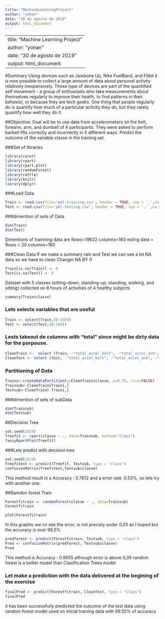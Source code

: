 ---
title: "MachineLearningProject"
author: "yohan"
date: "30 de agosto de 2019"
output: html_document
---
---
title: "Machine Learning Project"
author: "yohan"
date: "30 de agosto de 2019"
output: html_document
---
#Summary
Using devices such as Jawbone Up, Nike FuelBand, and Fitbit it is now possible to collect a large amount of data about personal activity relatively inexpensively. These type of devices are part of the quantified self movement - a group of enthusiasts who take measurements about themselves regularly to improve their health, to find patterns in their behavior, or because they are tech geeks. One thing that people regularly do is quantify how much of a particular activity they do, but they rarely quantify how well they do it.

##Objective:
Goal will be to use data from accelerometers on the belt, forearm, arm, and dumbell of 6 participants. They were asked to perform barbell lifts correctly and incorrectly in 5 different ways.
Predict the outcome of the variable classe in the training set.

###Set of libraries
```{r libraries, include=TRUE}
library(caret)
library(rpart)
library(rpart.plot)
library(randomForest)
library(rattle)
library(knitr)
library(dplyr) 
```

###Load Data
```{r Read  Data, include=TRUE}
Train <- read.csv(file='pml-training.csv', header = TRUE, sep = ',',na.strings=c( "", "#DIV/0!","NA"))
Test <- read.csv(file='pml-testing.csv', header = TRUE, sep = ',' ,na.strings=c( "", "#DIV/0!","NA"))
```

###dimention of sets of Data
```{r dim Data, include=TRUE}
dim(Train)
dim(Test)
```
Dimentions of trainning data are Rows=19622 columns=160
esting data =  Rows = 20 columns=160

###Clean Data
If we make a summary rain and Test we can see a lot NA data so we have to clean
Changin NA BY 0

```{r Clean Data, include=TRUE}
Train[is.na(Train)] <- 0
Test[is.na(Test)] <- 0
```


Dataset with 5 classes (sitting-down, standing-up, standing, walking, and sitting) collected on 8 hours of activities of 4 healthy subjects
```{r Summary variable Classe, include=TRUE}
summary(Train$classe)

```

### Lets selects variables that are useful
```{r select  variable , include=TRUE}
Train <- select(Train,(8:160))
Test <- select(Test,(8:160))
```

### Lests takeout de columns with "total" since might be dirty data for the porpouse.
```{r Total Values out , include=TRUE}
CleanTrain <-  select (Train, -"total_accel_belt", -"total_accel_arm", -"total_accel_dumbbell", -"total_accel_forearm")
CleanTest <- select (Test, -"total_accel_belt", -"total_accel_arm", -"total_accel_dumbbell", -"total_accel_forearm")
```

### Partitioning of Data
```{r Partitioning of Data , include=TRUE}
Traini<-createDataPartition(y=CleanTrain$classe, p=0.75, list=FALSE)
Trainsub<-CleanTrain[Traini,]
Testsub<-CleanTrain[-Traini,]
```

###dimention of sets of subData
```{r dim subData, include=TRUE}
dim(Trainsub)
dim(Testsub)
```

##Decision Tree
```{r Decision Tree train , include=TRUE}
set.seed(2019)
Treefit <- rpart(classe ~ ., data=Trainsub, method="class")
fancyRpartPlot(Treefit)
```
###Lets predict with decision tree
```{r Decision Tree prediction , include=TRUE}
set.seed(2019)
Treefitest <- predict(Treefit, Testsub, type = "class")
confusionMatrix(Treefitest,Testsub$classe)
```
This method result in a Accuracy : 0.7612  and a error rate: 0.53%, so lets try with another one.


##Ramdon forest Train
```{r Ramdon forest train , include=TRUE}
Forestfitrain <- randomForest(classe ~ ., data=Trainsub)
Forestfitrain
```

```{r plot error  , include=TRUE}
plot(Forestfitrain)
```
In this graphic we cn see the error, is not precisly under 0,05 as I hoped but the accuracy is over 99,5%

```{r Ramdon forest prediction , include=TRUE}
predforest <- predict(Forestfitrain, Testsub, type = "class")
Pred <- confusionMatrix(predforest, Testsub$classe)
Pred
```
This method is Accuracy : 0.9955  although error is above 0,05
random forest is a better model than Clasiification Trees model

### Let make a prediction with the data delivered at the begining of the exercise
```{r prediction with testing  , include=TRUE}

finalPred <- predict(Forestfitrain, CleanTest, type = "class")
finalPred
```

it has been successfully predicted the outcome of the test data using random forest model used on inicial training data with 99.55% of accuracy 

